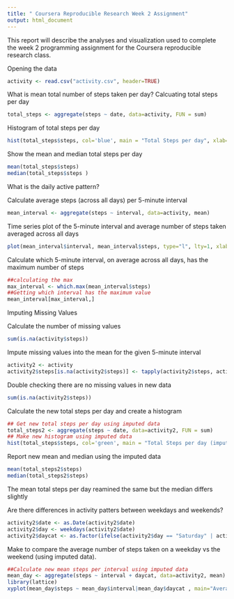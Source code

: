 ```yaml
---
title: " Coursera Reproducible Research Week 2 Assignment"
output: html_document
---
```


This report will describe the analyses and visualization used to complete the week 2 
programming assignment for the Coursera reproducible research class.

Opening the data
```r
activity <- read.csv("activity.csv", header=TRUE)
```

What is mean total number of steps taken per day?
Calcuating total steps per day
```r
total_steps <- aggregate(steps ~ date, data=activity, FUN = sum)
```

Histogram of total steps per day
```r
hist(total_steps$steps, col='blue', main = "Total Steps per day", xlab="Total Steps")
```

Show the mean and median total steps per day
```r
mean(total_steps$steps)
median(total_steps$steps )
```


What is the daily active pattern?

Calculate average steps (across all days) per 5-minute interval
```r
mean_interval <- aggregate(steps ~ interval, data=activity, mean)
```

Time series plot of the 5-minute interval and average number of steps taken averaged
across all days
```r
plot(mean_interval$interval, mean_interval$steps, type="l", lty=1, xlab="Interval", ylab="Average Number of Steps", main="Average Number of Steps per 5-minute Interval")
```

Calculate which 5-minute interval, on average across all days, has the maximum number of steps

```r
##calculating the max
max_interval <- which.max(mean_interval$steps)
##Getting which interval has the maximum value
mean_interval[max_interval,]
```

Imputing Missing Values

Calculate the number of missing values
```r
sum(is.na(activity$steps))
```

Impute missing values into the mean for the given 5-minute interval
```r
activity2 <- activity
activity2$steps[is.na(activity2$steps)] <- tapply(activity2$steps, activity2$interval, mean, na.rm=TRUE)
```
Double checking there are no missing values in new data
```r
sum(is.na(activity2$steps))
```
Calculate the new total steps per day and create a histogram 
```r
## Get new total steps per day using imputed data
total_steps2 <- aggregate(steps ~ date, data=activity2, FUN = sum)
## Make new histogram using imputed data
hist(total_steps$steps, col='green', main = "Total Steps per day (imputed data)", xlab="Total Steps")
``` 
Report new mean and median using the imputed data
```r
mean(total_steps2$steps)
median(total_steps2$steps)
```

The mean total steps per day reamined the same but the median differs slightly

Are there differences in activity patters between weekdays and weekends?
```r
activity2$date <- as.Date(activity2$date)
activity2$day <- weekdays(activity2$date)
activity2$daycat <- as.factor(ifelse(activity2$day == "Saturday" | activity2$day == "Sunday", "weekend", "weekday"))
```
Make to compare the average number of steps taken on a weekday vs the weekend (using imputed data). 
```r
##Calculate new mean steps per interval using imputed data
mean_day <- aggregate(steps ~ interval + daycat, data=activity2, mean)
library(lattice)
xyplot(mean_day$steps ~ mean_day$interval|mean_day$daycat , main="Average Steps per Day by Interval",xlab="Interval", ylab="Steps",layout=c(1,2), type="l")
```  






